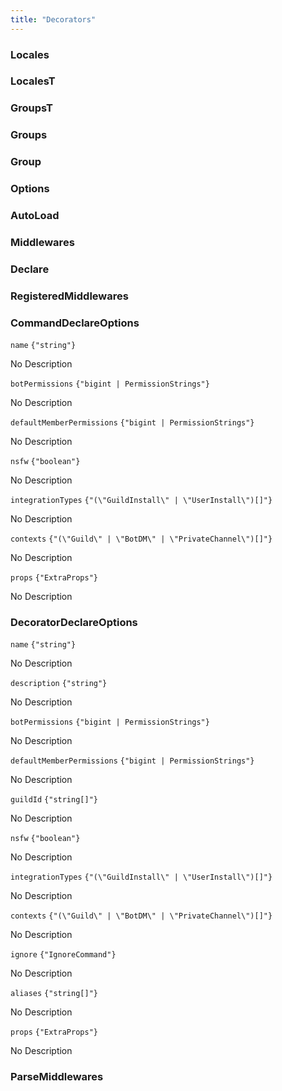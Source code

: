 ```yaml
---
title: "Decorators"
---
```

                 
### Locales



<div className='*:border-b [&>*:last-child]:border-b-0'></div>

### LocalesT



<div className='*:border-b [&>*:last-child]:border-b-0'></div>

### GroupsT



<div className='*:border-b [&>*:last-child]:border-b-0'></div>

### Groups



<div className='*:border-b [&>*:last-child]:border-b-0'></div>

### Group



<div className='*:border-b [&>*:last-child]:border-b-0'></div>

### Options



<div className='*:border-b [&>*:last-child]:border-b-0'></div>

### AutoLoad



<div className='*:border-b [&>*:last-child]:border-b-0'></div>

### Middlewares



<div className='*:border-b [&>*:last-child]:border-b-0'></div>

### Declare



<div className='*:border-b [&>*:last-child]:border-b-0'></div>

### RegisteredMiddlewares



<div className='*:border-b [&>*:last-child]:border-b-0'></div>

### CommandDeclareOptions



<div className='*:border-b [&>*:last-child]:border-b-0'><div className='text-sm text-fd-muted-foreground py-4'>

<div className="flex flex-row items-center gap-4">
  <code className="text-sm">name</code>
  <code className="text-fd-muted-foreground">{"string"}</code>
</div>

No Description



</div>
<div className='text-sm text-fd-muted-foreground py-4'>

<div className="flex flex-row items-center gap-4">
  <code className="text-sm">botPermissions</code>
  <code className="text-fd-muted-foreground">{"bigint | PermissionStrings"}</code>
</div>

No Description



</div>
<div className='text-sm text-fd-muted-foreground py-4'>

<div className="flex flex-row items-center gap-4">
  <code className="text-sm">defaultMemberPermissions</code>
  <code className="text-fd-muted-foreground">{"bigint | PermissionStrings"}</code>
</div>

No Description



</div>
<div className='text-sm text-fd-muted-foreground py-4'>

<div className="flex flex-row items-center gap-4">
  <code className="text-sm">nsfw</code>
  <code className="text-fd-muted-foreground">{"boolean"}</code>
</div>

No Description



</div>
<div className='text-sm text-fd-muted-foreground py-4'>

<div className="flex flex-row items-center gap-4">
  <code className="text-sm">integrationTypes</code>
  <code className="text-fd-muted-foreground">{"(\"GuildInstall\" | \"UserInstall\")[]"}</code>
</div>

No Description



</div>
<div className='text-sm text-fd-muted-foreground py-4'>

<div className="flex flex-row items-center gap-4">
  <code className="text-sm">contexts</code>
  <code className="text-fd-muted-foreground">{"(\"Guild\" | \"BotDM\" | \"PrivateChannel\")[]"}</code>
</div>

No Description



</div>
<div className='text-sm text-fd-muted-foreground py-4'>

<div className="flex flex-row items-center gap-4">
  <code className="text-sm">props</code>
  <code className="text-fd-muted-foreground">{"ExtraProps"}</code>
</div>

No Description



</div></div>

### DecoratorDeclareOptions



<div className='*:border-b [&>*:last-child]:border-b-0'><div className='text-sm text-fd-muted-foreground py-4'>

<div className="flex flex-row items-center gap-4">
  <code className="text-sm">name</code>
  <code className="text-fd-muted-foreground">{"string"}</code>
</div>

No Description



</div>
<div className='text-sm text-fd-muted-foreground py-4'>

<div className="flex flex-row items-center gap-4">
  <code className="text-sm">description</code>
  <code className="text-fd-muted-foreground">{"string"}</code>
</div>

No Description



</div>
<div className='text-sm text-fd-muted-foreground py-4'>

<div className="flex flex-row items-center gap-4">
  <code className="text-sm">botPermissions</code>
  <code className="text-fd-muted-foreground">{"bigint | PermissionStrings"}</code>
</div>

No Description



</div>
<div className='text-sm text-fd-muted-foreground py-4'>

<div className="flex flex-row items-center gap-4">
  <code className="text-sm">defaultMemberPermissions</code>
  <code className="text-fd-muted-foreground">{"bigint | PermissionStrings"}</code>
</div>

No Description



</div>
<div className='text-sm text-fd-muted-foreground py-4'>

<div className="flex flex-row items-center gap-4">
  <code className="text-sm">guildId</code>
  <code className="text-fd-muted-foreground">{"string[]"}</code>
</div>

No Description



</div>
<div className='text-sm text-fd-muted-foreground py-4'>

<div className="flex flex-row items-center gap-4">
  <code className="text-sm">nsfw</code>
  <code className="text-fd-muted-foreground">{"boolean"}</code>
</div>

No Description



</div>
<div className='text-sm text-fd-muted-foreground py-4'>

<div className="flex flex-row items-center gap-4">
  <code className="text-sm">integrationTypes</code>
  <code className="text-fd-muted-foreground">{"(\"GuildInstall\" | \"UserInstall\")[]"}</code>
</div>

No Description



</div>
<div className='text-sm text-fd-muted-foreground py-4'>

<div className="flex flex-row items-center gap-4">
  <code className="text-sm">contexts</code>
  <code className="text-fd-muted-foreground">{"(\"Guild\" | \"BotDM\" | \"PrivateChannel\")[]"}</code>
</div>

No Description



</div>
<div className='text-sm text-fd-muted-foreground py-4'>

<div className="flex flex-row items-center gap-4">
  <code className="text-sm">ignore</code>
  <code className="text-fd-muted-foreground">{"IgnoreCommand"}</code>
</div>

No Description



</div>
<div className='text-sm text-fd-muted-foreground py-4'>

<div className="flex flex-row items-center gap-4">
  <code className="text-sm">aliases</code>
  <code className="text-fd-muted-foreground">{"string[]"}</code>
</div>

No Description



</div>
<div className='text-sm text-fd-muted-foreground py-4'>

<div className="flex flex-row items-center gap-4">
  <code className="text-sm">props</code>
  <code className="text-fd-muted-foreground">{"ExtraProps"}</code>
</div>

No Description



</div></div>

### ParseMiddlewares



<div className='*:border-b [&>*:last-child]:border-b-0'></div>